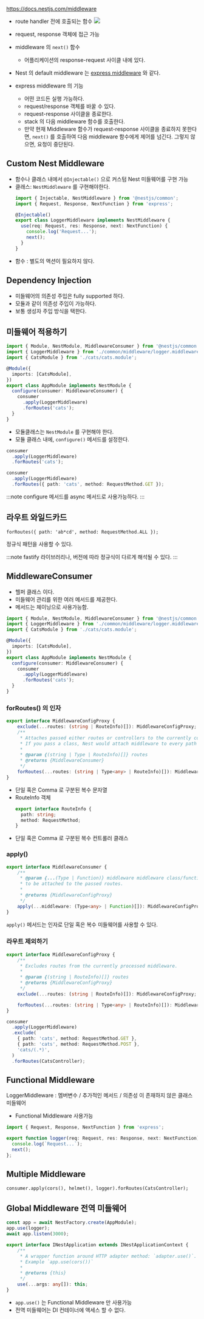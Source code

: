 https://docs.nestjs.com/middleware

- route handler 전에 호출되는 함수
![](https://docs.nestjs.com/assets/Middlewares_1.png)

- request, response 객체에 접근 가능
- middleware 의 `next()` 함수
  - 어플리케이션의 response-request 사이클 내에 있다.

- Nest 의 default middleware 는 <ins>express middleware</ins> 와 같다.

- express middleware 의 기능
  - 어떤 코드든 실행 가능하다.
  - request/response 객체를 바꿀 수 있다.
  - request-response 사이클을 종료한다.
  - stack 의 다음 middleware 함수를 호출한다.
  - 만약 현재 Middleware 함수가 request-response 사이클을 종료하지 못한다면,
  `next()` 를 호출하여 다음 middleware 함수에게 제어를 넘긴다.
  그렇지 않으면, 요청이 중단된다.

## Custom Nest Middleware
- 함수나 클래스 내에서 `@Injectable()` 으로 커스텀 Nest 미들웨어를 구현 가능
- 클래스: `NestMiddleware` 를 구현해야한다.
  ```typescript title="logger.middleware.ts" {5}
  import { Injectable, NestMiddleware } from '@nestjs/common';
  import { Request, Response, NextFunction } from 'express';

  @Injectable()
  export class LoggerMiddleware implements NestMiddleware {
    use(req: Request, res: Response, next: NextFunction) {
      console.log('Request...');
      next();
    }
  }
  ```
- 함수 : 별도의 액션이 필요하지 않다.

## Dependency Injection
- 미들웨어의 의존성 주입은 fully supported 하다.
- 모듈과 같이 의존성 주입이 가능하다.
- 보통 생성자 주입 방식을 택한다.

## 미들웨어 적용하기
```typescript title="app.module.ts" {8,9,11}
import { Module, NestModule, MiddlewareConsumer } from '@nestjs/common';
import { LoggerMiddleware } from './common/middleware/logger.middleware';
import { CatsModule } from './cats/cats.module';

@Module({
  imports: [CatsModule],
})
export class AppModule implements NestModule {
  configure(consumer: MiddlewareConsumer) {
    consumer
      .apply(LoggerMiddleware)
      .forRoutes('cats');
  }
}
```
- 모듈클래스는 `NestModule` 를 구현해야 한다.
- 모듈 클래스 내에, `configure()` 메서드를 설정한다.

```typescript title="cats 컨트롤러에 LoggerMiddleware 를 적용"
consumer
  .apply(LoggerMiddleware)
  .forRoutes('cats');
```

```typescript title="/cats 경로의 GET 메서드에 한해 LoggerMiddleware 를 적용"
consumer
  .apply(LoggerMiddleware)
  .forRoutes({ path: 'cats', method: RequestMethod.GET });
```

:::note
configure 메서드를 async 메서드로 사용가능하다.
:::

## 라우트 와일드카드
`forRoutes({ path: 'ab*cd', method: RequestMethod.ALL });`

정규식 패턴을 사용할 수 있다.

:::note
fastify 라이브러리나, 버전에 따라 정규식이 다르게 해석될 수 있다.
:::

## MiddlewareConsumer
- 헬퍼 클래스 이다.
- 미들웨어 관리를 위한 여러 메서드를 제공한다.
- 메서드는 체이닝으로 사용가능함.

```typescript title="app.module.ts" {9,10}
import { Module, NestModule, MiddlewareConsumer } from '@nestjs/common';
import { LoggerMiddleware } from './common/middleware/logger.middleware';
import { CatsModule } from './cats/cats.module';

@Module({
  imports: [CatsModule],
})
export class AppModule implements NestModule {
  configure(consumer: MiddlewareConsumer) {
    consumer
      .apply(LoggerMiddleware)
      .forRoutes('cats');
  }
}
```

### forRoutes() 의 인자
```typescript title="MiddlewareConfigProxy forRoute"
export interface MiddlewareConfigProxy {
    exclude(...routes: (string | RouteInfo)[]): MiddlewareConfigProxy;
    /**
     * Attaches passed either routes or controllers to the currently configured middleware.
     * If you pass a class, Nest would attach middleware to every path defined within this controller.
     *
     * @param {(string | Type | RouteInfo)[]} routes
     * @returns {MiddlewareConsumer}
     */
    forRoutes(...routes: (string | Type<any> | RouteInfo)[]): MiddlewareConsumer;
}
```

- 단일 혹은 Comma 로 구분된 복수 문자열
- RouteInfo 객체
  ```typescript title="RouteInfo"
  export interface RouteInfo {
    path: string;
    method: RequestMethod;
  }
  ```
- 단일 혹은  Comma 로 구분된 복수 컨트롤러 클래스

### apply()
```typescript title="MiddlewareConsumer apply"
export interface MiddlewareConsumer {
    /**
     * @param {...(Type | Function)} middleware middleware class/function or array of classes/functions
     * to be attached to the passed routes.
     *
     * @returns {MiddlewareConfigProxy}
     */
    apply(...middleware: (Type<any> | Function)[]): MiddlewareConfigProxy;
}
```
`apply()` 메서드는 인자로 단일 혹은 복수 미들웨어를 사용할 수 있다.

### 라우트 제외하기
```typescript title="MiddlewareConfigProxy exclude" {8}
export interface MiddlewareConfigProxy {
    /**
     * Excludes routes from the currently processed middleware.
     *
     * @param {(string | RouteInfo)[]} routes
     * @returns {MiddlewareConfigProxy}
     */
    exclude(...routes: (string | RouteInfo)[]): MiddlewareConfigProxy;

    forRoutes(...routes: (string | Type<any> | RouteInfo)[]): MiddlewareConsumer;
}
```

```typescript {3,4,5,6}
consumer
  .apply(LoggerMiddleware)
  .exclude(
    { path: 'cats', method: RequestMethod.GET },
    { path: 'cats', method: RequestMethod.POST },
    'cats/(.*)',
  )
  .forRoutes(CatsController);
```

## Functional Middleware
LoggerMiddleware : 멤버변수 / 추가적인 메서드 / 의존성 이 존재하지 않은 클래스 미들웨어
- Functional Middleware 사용가능

```typescript title="logger.middleware.ts"
import { Request, Response, NextFunction } from 'express';

export function logger(req: Request, res: Response, next: NextFunction) {
  console.log(`Request...`);
  next();
};
```

## Multiple Middleware
`consumer.apply(cors(), helmet(), logger).forRoutes(CatsController);`

## Global Middleware 전역 미들웨어
```typescript title="main.ts" {2}
const app = await NestFactory.create(AppModule);
app.use(logger);
await app.listen(3000);
```

```typescript title="INestApplication use" {8}
export interface INestApplication extends INestApplicationContext {
    /**
     * A wrapper function around HTTP adapter method: `adapter.use()`.
     * Example `app.use(cors())`
     *
     * @returns {this}
     */
    use(...args: any[]): this;
}
```
- `app.use()` 는 Functional Middleware 만 사용가능
- 전역 미들웨어는 DI 컨테이너에 액세스 할 수 없다.


